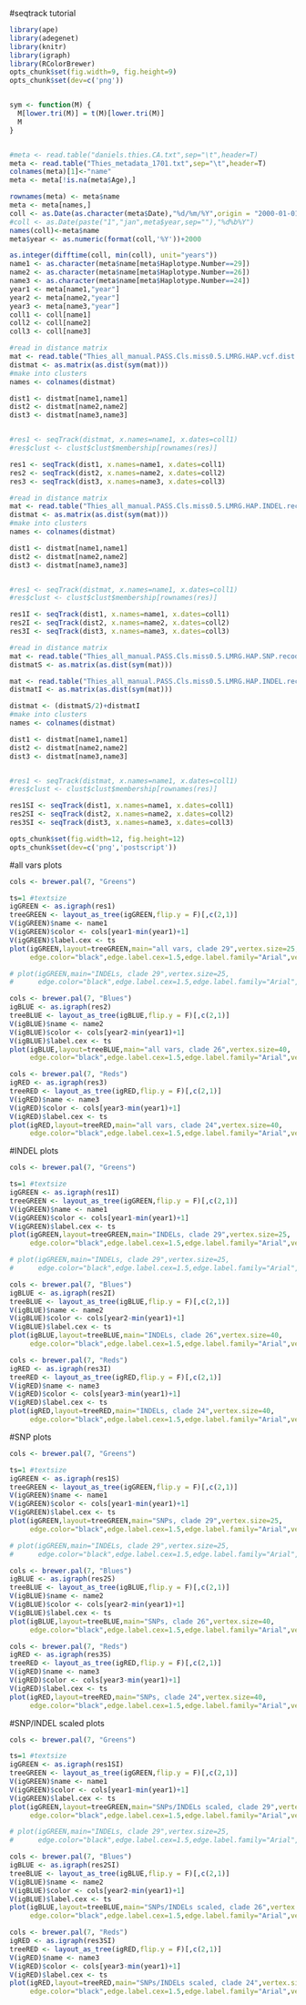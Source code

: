 #seqtrack tutorial  
```r


library(ape)
library(adegenet)
library(knitr)
library(igraph)
library(RColorBrewer)
opts_chunk$set(fig.width=9, fig.height=9)
opts_chunk$set(dev=c('png'))


sym <- function(M) {
  M[lower.tri(M)] = t(M)[lower.tri(M)]
  M
}

```
```r
```

```r
#meta <- read.table("daniels.thies.CA.txt",sep="\t",header=T)
meta <- read.table("Thies_metadata_1701.txt",sep="\t",header=T)
colnames(meta)[1]<-"name"
meta <- meta[!is.na(meta$Age),]

rownames(meta) <- meta$name
meta <- meta[names,]
coll <- as.Date(as.character(meta$Date),"%d/%m/%Y",origin = "2000-01-01")
#coll <- as.Date(paste("1","jan",meta$year,sep=""),"%d%b%Y")
names(coll)<-meta$name
meta$year <- as.numeric(format(coll,'%Y'))+2000

as.integer(difftime(coll, min(coll), unit="years"))
name1 <- as.character(meta$name[meta$Haplotype.Number==29])
name2 <- as.character(meta$name[meta$Haplotype.Number==26])
name3 <- as.character(meta$name[meta$Haplotype.Number==24])
year1 <- meta[name1,"year"]
year2 <- meta[name2,"year"]
year3 <- meta[name3,"year"]
coll1 <- coll[name1]
coll2 <- coll[name2]
coll3 <- coll[name3]

```

```r
#read in distance matrix
mat <- read.table("Thies_all_manual.PASS.Cls.miss0.5.LMRG.HAP.vcf.dist.tab.txt",sep="\t")
distmat <- as.matrix(as.dist(sym(mat)))
#make into clusters
names <- colnames(distmat)

dist1 <- distmat[name1,name1]
dist2 <- distmat[name2,name2]
dist3 <- distmat[name3,name3]


#res1 <- seqTrack(distmat, x.names=name1, x.dates=coll1)
#res$clust <- clust$clust$membership[rownames(res)]

res1 <- seqTrack(dist1, x.names=name1, x.dates=coll1)
res2 <- seqTrack(dist2, x.names=name2, x.dates=coll2)
res3 <- seqTrack(dist3, x.names=name3, x.dates=coll3)
```

```r
#read in distance matrix
mat <- read.table("Thies_all_manual.PASS.Cls.miss0.5.LMRG.HAP.INDEL.recode.vcf.dist.tab.txt",sep="\t")
distmat <- as.matrix(as.dist(sym(mat)))
#make into clusters
names <- colnames(distmat)

dist1 <- distmat[name1,name1]
dist2 <- distmat[name2,name2]
dist3 <- distmat[name3,name3]


#res1 <- seqTrack(distmat, x.names=name1, x.dates=coll1)
#res$clust <- clust$clust$membership[rownames(res)]

res1I <- seqTrack(dist1, x.names=name1, x.dates=coll1)
res2I <- seqTrack(dist2, x.names=name2, x.dates=coll2)
res3I <- seqTrack(dist3, x.names=name3, x.dates=coll3)
```

```r
#read in distance matrix
mat <- read.table("Thies_all_manual.PASS.Cls.miss0.5.LMRG.HAP.SNP.recode.vcf.dist.tab.txt",sep="\t")
distmatS <- as.matrix(as.dist(sym(mat)))

mat <- read.table("Thies_all_manual.PASS.Cls.miss0.5.LMRG.HAP.INDEL.recode.vcf.dist.tab.txt",sep="\t")
distmatI <- as.matrix(as.dist(sym(mat)))

distmat <- (distmatS/2)+distmatI
#make into clusters
names <- colnames(distmat)

dist1 <- distmat[name1,name1]
dist2 <- distmat[name2,name2]
dist3 <- distmat[name3,name3]


#res1 <- seqTrack(distmat, x.names=name1, x.dates=coll1)
#res$clust <- clust$clust$membership[rownames(res)]

res1SI <- seqTrack(dist1, x.names=name1, x.dates=coll1)
res2SI <- seqTrack(dist2, x.names=name2, x.dates=coll2)
res3SI <- seqTrack(dist3, x.names=name3, x.dates=coll3)
```



```r
opts_chunk$set(fig.width=12, fig.height=12)
opts_chunk$set(dev=c('png','postscript'))
```

#all vars plots
```r

cols <- brewer.pal(7, "Greens")

ts=1 #textsize
igGREEN <- as.igraph(res1)
treeGREEN <- layout_as_tree(igGREEN,flip.y = F)[,c(2,1)]
V(igGREEN)$name <- name1
V(igGREEN)$color <- cols[year1-min(year1)+1]
V(igGREEN)$label.cex <- ts
plot(igGREEN,layout=treeGREEN,main="all vars, clade 29",vertex.size=25,
     edge.color="black",edge.label.cex=1.5,edge.label.family="Arial",vertex.label.family="Arial")

# plot(igGREEN,main="INDELs, clade 29",vertex.size=25,
#      edge.color="black",edge.label.cex=1.5,edge.label.family="Arial",vertex.label.family="Arial")

cols <- brewer.pal(7, "Blues")
igBLUE <- as.igraph(res2)
treeBLUE <- layout_as_tree(igBLUE,flip.y = F)[,c(2,1)]
V(igBLUE)$name <- name2
V(igBLUE)$color <- cols[year2-min(year1)+1]
V(igBLUE)$label.cex <- ts
plot(igBLUE,layout=treeBLUE,main="all vars, clade 26",vertex.size=40,
     edge.color="black",edge.label.cex=1.5,edge.label.family="Arial",vertex.label.family="Arial")

cols <- brewer.pal(7, "Reds")
igRED <- as.igraph(res3)
treeRED <- layout_as_tree(igRED,flip.y = F)[,c(2,1)]
V(igRED)$name <- name3
V(igRED)$color <- cols[year3-min(year1)+1]
V(igRED)$label.cex <- ts
plot(igRED,layout=treeRED,main="all vars, clade 24",vertex.size=40,
     edge.color="black",edge.label.cex=1.5,edge.label.family="Arial",vertex.label.family="Arial")
```


#INDEL plots
```r

cols <- brewer.pal(7, "Greens")

ts=1 #textsize
igGREEN <- as.igraph(res1I)
treeGREEN <- layout_as_tree(igGREEN,flip.y = F)[,c(2,1)]
V(igGREEN)$name <- name1
V(igGREEN)$color <- cols[year1-min(year1)+1]
V(igGREEN)$label.cex <- ts
plot(igGREEN,layout=treeGREEN,main="INDELs, clade 29",vertex.size=25,
     edge.color="black",edge.label.cex=1.5,edge.label.family="Arial",vertex.label.family="Arial")

# plot(igGREEN,main="INDELs, clade 29",vertex.size=25,
#      edge.color="black",edge.label.cex=1.5,edge.label.family="Arial",vertex.label.family="Arial")

cols <- brewer.pal(7, "Blues")
igBLUE <- as.igraph(res2I)
treeBLUE <- layout_as_tree(igBLUE,flip.y = F)[,c(2,1)]
V(igBLUE)$name <- name2
V(igBLUE)$color <- cols[year2-min(year1)+1]
V(igBLUE)$label.cex <- ts
plot(igBLUE,layout=treeBLUE,main="INDELs, clade 26",vertex.size=40,
     edge.color="black",edge.label.cex=1.5,edge.label.family="Arial",vertex.label.family="Arial")

cols <- brewer.pal(7, "Reds")
igRED <- as.igraph(res3I)
treeRED <- layout_as_tree(igRED,flip.y = F)[,c(2,1)]
V(igRED)$name <- name3
V(igRED)$color <- cols[year3-min(year1)+1]
V(igRED)$label.cex <- ts
plot(igRED,layout=treeRED,main="INDELs, clade 24",vertex.size=40,
     edge.color="black",edge.label.cex=1.5,edge.label.family="Arial",vertex.label.family="Arial")
```


#SNP plots
```r

cols <- brewer.pal(7, "Greens")

ts=1 #textsize
igGREEN <- as.igraph(res1S)
treeGREEN <- layout_as_tree(igGREEN,flip.y = F)[,c(2,1)]
V(igGREEN)$name <- name1
V(igGREEN)$color <- cols[year1-min(year1)+1]
V(igGREEN)$label.cex <- ts
plot(igGREEN,layout=treeGREEN,main="SNPs, clade 29",vertex.size=25,
     edge.color="black",edge.label.cex=1.5,edge.label.family="Arial",vertex.label.family="Arial")

# plot(igGREEN,main="INDELs, clade 29",vertex.size=25,
#      edge.color="black",edge.label.cex=1.5,edge.label.family="Arial",vertex.label.family="Arial")

cols <- brewer.pal(7, "Blues")
igBLUE <- as.igraph(res2S)
treeBLUE <- layout_as_tree(igBLUE,flip.y = F)[,c(2,1)]
V(igBLUE)$name <- name2
V(igBLUE)$color <- cols[year2-min(year1)+1]
V(igBLUE)$label.cex <- ts
plot(igBLUE,layout=treeBLUE,main="SNPs, clade 26",vertex.size=40,
     edge.color="black",edge.label.cex=1.5,edge.label.family="Arial",vertex.label.family="Arial")

cols <- brewer.pal(7, "Reds")
igRED <- as.igraph(res3S)
treeRED <- layout_as_tree(igRED,flip.y = F)[,c(2,1)]
V(igRED)$name <- name3
V(igRED)$color <- cols[year3-min(year1)+1]
V(igRED)$label.cex <- ts
plot(igRED,layout=treeRED,main="SNPs, clade 24",vertex.size=40,
     edge.color="black",edge.label.cex=1.5,edge.label.family="Arial",vertex.label.family="Arial")
```

#SNP/INDEL scaled plots
```r

cols <- brewer.pal(7, "Greens")

ts=1 #textsize
igGREEN <- as.igraph(res1SI)
treeGREEN <- layout_as_tree(igGREEN,flip.y = F)[,c(2,1)]
V(igGREEN)$name <- name1
V(igGREEN)$color <- cols[year1-min(year1)+1]
V(igGREEN)$label.cex <- ts
plot(igGREEN,layout=treeGREEN,main="SNPs/INDELs scaled, clade 29",vertex.size=25,
     edge.color="black",edge.label.cex=1.5,edge.label.family="Arial",vertex.label.family="Arial")

# plot(igGREEN,main="INDELs, clade 29",vertex.size=25,
#      edge.color="black",edge.label.cex=1.5,edge.label.family="Arial",vertex.label.family="Arial")

cols <- brewer.pal(7, "Blues")
igBLUE <- as.igraph(res2SI)
treeBLUE <- layout_as_tree(igBLUE,flip.y = F)[,c(2,1)]
V(igBLUE)$name <- name2
V(igBLUE)$color <- cols[year2-min(year1)+1]
V(igBLUE)$label.cex <- ts
plot(igBLUE,layout=treeBLUE,main="SNPs/INDELs scaled, clade 26",vertex.size=40,
     edge.color="black",edge.label.cex=1.5,edge.label.family="Arial",vertex.label.family="Arial")

cols <- brewer.pal(7, "Reds")
igRED <- as.igraph(res3SI)
treeRED <- layout_as_tree(igRED,flip.y = F)[,c(2,1)]
V(igRED)$name <- name3
V(igRED)$color <- cols[year3-min(year1)+1]
V(igRED)$label.cex <- ts
plot(igRED,layout=treeRED,main="SNPs/INDELs scaled, clade 24",vertex.size=40,
     edge.color="black",edge.label.cex=1.5,edge.label.family="Arial",vertex.label.family="Arial")
```



